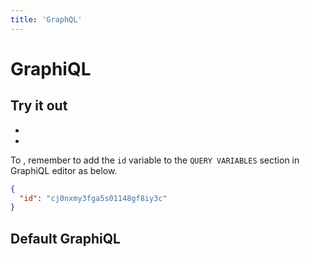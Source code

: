 ```yaml
---
title: 'GraphQL'
---
```



# GraphiQL

## Try it out

- <Link query={queryString} text="All Films" button={false} />
- <Link query={queryStringGetFilm} text="Read a Film" button={false} />

To <Link query={queryStringGetFilm} text="Read a Film" button={false} />, remember to add the `id` variable to the `QUERY VARIABLES` section in GraphiQL editor as below.

```json
{
  "id": "cj0nxmy3fga5s01148gf8iy3c"
}
```

## Default GraphiQL

<GraphiQLEditor query={queryString} variables={null} />

